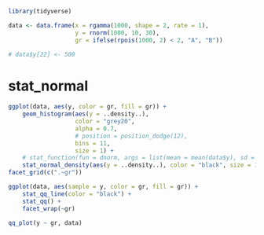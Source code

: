 ```r
library(tidyverse)
```

```r
data <- data.frame(x = rgamma(1000, shape = 2, rate = 1),
                   y = rnorm(1000, 10, 30),
                   gr = ifelse(rpois(1000, 2) < 2, "A", "B"))

# data$y[22] <- 500
```


stat_normal
==============================================================================



```r
ggplot(data, aes(y, color = gr, fill = gr)) + 
    geom_histogram(aes(y = ..density..),
                   color = "grey20",
                   alpha = 0.7,
                   # position = position_dodge(12),
                   bins = 11,
                   size = 1) +
    # stat_function(fun = dnorm, args = list(mean = mean(data$y), sd = sd(data$y))) +
    stat_normal_density(aes(y = ..density..), color = "black", size = 1.5, trim = 0) +
facet_grid(c(".~gr"))
```
```r
ggplot(data, aes(sample = y, color = gr, fill = gr)) + 
    stat_qq_line(color = "black") +
    stat_qq() +
    facet_wrap(~gr)
```

```r
qq_plot(y ~ gr, data)
```

